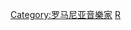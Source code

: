 {{Catnav|頁面分類|人物|各國人物|罗马尼亚人|罗马尼亚音樂家}}
{{Catnav|頁面分類|人物|各職業人物|音樂家|作曲家}}
{{Commonscat|Composers from Romania}}

[[Category:罗马尼亚音樂家|Category:罗马尼亚音樂家]]
[[Category:各国作曲家|R]]